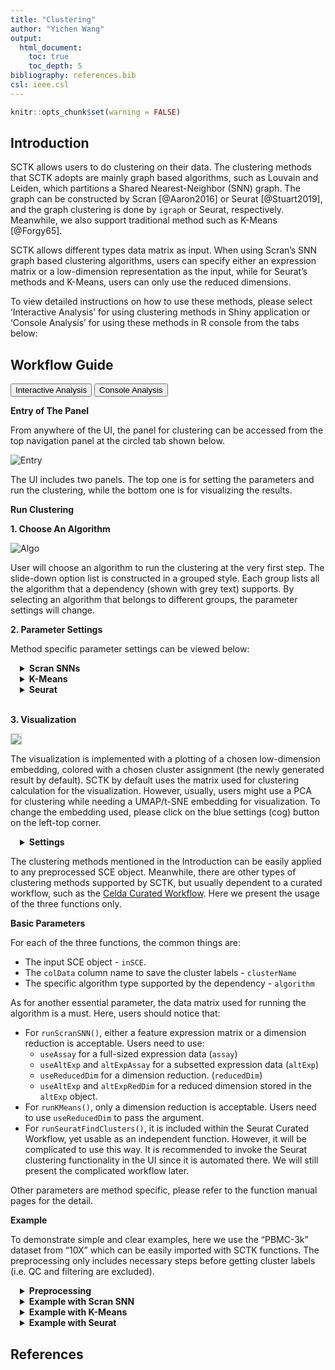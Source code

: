 ```yaml
---
title: "Clustering"
author: "Yichen Wang"
output:
  html_document:
    toc: true
    toc_depth: 5
bibliography: references.bib
csl: ieee.csl
---
```


```r
knitr::opts_chunk$set(warning = FALSE)
```

````{=html}
<head>
<meta name="viewport" content="width=device-width, initial-scale=1">
</head>
<body>
````

## Introduction

SCTK allows users to do clustering on their data. The clustering methods that SCTK adopts are mainly graph based algorithms, such as Louvain and Leiden, which partitions a Shared Nearest-Neighbor (SNN) graph. The graph can be constructed by Scran [@Aaron2016] or Seurat [@Stuart2019], and the graph clustering is done by `igraph` or Seurat, respectively. Meanwhile, we also support traditional method such as K-Means [@Forgy65].  

SCTK allows different types data matrix as input. When using Scran's SNN graph based clustering algorithms, users can specify either an expression matrix or a low-dimension representation as the input, while for Seurat's methods and K-Means, users can only use the reduced dimensions.

To view detailed instructions on how to use these methods, please select 'Interactive Analysis' for using clustering methods in Shiny application or 'Console Analysis' for using these methods in R console from the tabs below: <br>

## Workflow Guide

````{=html}
<div class="tab">
  <button class="tablinks" onclick="openTab(event, 'interactive')" id="ia-button">Interactive Analysis</button>
  <button class="tablinks" onclick="openTab(event, 'console')" id="console-button">Console Analysis</button>
</div>

<div id="interactive" class="tabcontent">
````

**Entry of The Panel**

From anywhere of the UI, the panel for clustering can be accessed from the top navigation panel at the circled tab shown below.  

![Entry](ui_screenshots/clustering/clst_ui_entry.png)\

The UI includes two panels. The top one is for setting the parameters and run the clustering, while the bottom one is for visualizing the results. 

**Run Clustering**

**1. Choose An Algorithm**

![Algo](ui_screenshots/clustering/clst_ui_algo.png)\

User will choose an algorithm to run the clustering at the very first step. The slide-down option list is constructed in a grouped style. Each group lists all the algorithm that a dependency (shown with grey text) supports. By selecting an algorithm that belongs to different groups, the parameter settings will change.

**2. Parameter Settings**

Method specific parameter settings can be viewed below:

````{=html}
 <style>
div.offset { background-color:inherit ; border-radius: 5px; margin-left: 15px;}
</style>
<div class = "offset">
<details>
  <summary><b>Scran SNNs</b></summary>
````  

![scran](ui_screenshots/clustering/clst_ui_scran.png)\

When the selected algorithm belongs to "Scran SNN" group, the parameter settings will look like the figure above. For the choices in the algorithm list, please refer to `igraph::cluster_louvain()`, `igraph::cluster_leiden()`, `igraph::cluster_walktrap()`, `igraph::cluster_infomap()`, `igraph::cluster_fast_greedy()`, `igraph::cluster_label_prop()`, and `igraph::cluster_leading_eigen()`.  

- Data matrix selection - selection input **"Select Input Matrix"**. Scran SNN method allows various types of data matrices. Either a full-sized or a subsetted expression matrix, technically called `assay` or `altExp`, respectively, or a reduced dimension, technically `reducedDim`, is allowed. 
- Resolution related parameters:
    - Numeric input **"K value"**. `K` is an integer scalar specifying the number of nearest neighbors to consider during graph construction. Considering more neighbors results in larger groups. (See parameter `k` of `scran::buildSNNGraph()`)
    - Numeric input **"Resolution"**, only seen when choosing "leiden" algorithm. Higher resolutions lead to more smaller communities, while lower resolutions lead to fewer larger communities. (See parameter `resolution_parameter` of `igraph::cluster_leiden()`)
    - Numeric input **"Steps"**, only seen when choosing "walktrap" algorithm. The length of the random walks to perform. Less steps lead to fewer larger communities, and take more time for computation. (See parameter `steps` of `igraph::cluster_walktrap()`)
- Algorithm detail setting 
    - selection input **"Edge Weight Type"**. Users can specify the type of weighting scheme to use for shared neighbors. (See parameter `type` of `scran::buildSNNGraph()`)
    - Selection input **"Objective Function"**, only seen when choosing "leiden" algorithm. The objective function, "CPM" [@Ronhovde2010] or "modularity" [@Newman2004], evaluates the partitioning of the graph, and the algorithm attempts to maximize the score. 
- Component number setting - numeric input **"Number of Components"**. If users specify a low-dimensional matrix as input, the method will be applied on the top components. When an `assay` or `altExp` is chosen, the algorithm will perform a PCA on the matrix and obtain the top PCs for downstream use. This number could be determined with the help of an Elbow plot in the ["Dimension Reduction"](dimensionality_reduction.html) section, and should be consistent with what is used for 2D embedding for better visualization. 

````{=html}
</details>
<details>
  <summary><b>K-Means</b></summary>
````  

![kmeans](ui_screenshots/clustering/clst_ui_kmeans.png)\

When the selected algorithm belongs to "K-Means" group, the parameter settings will look like the figure above.  

- Data matrix selection - selection input **"Select a ReducedDim"**. Here the data matrix allowed can only be a reduced dimension, technically called `reducedDim` and should be obtained in advance from ["Feature Selection & Dimensionality Reduction" tab](dimensionality_reduction.html). 
- Cluster number determining - numeric input **"Number of Centers (Clusters)"**. User will decide the exact number of clusters here. In term of K-means algorithm, the number of cluster centroids. 
- Iteration limit setting - numeric input **"Max Number of Iterations"**. User will here decide the maximum number of iterations to run. 
- Algorithm detail setting - numeric input **"Number of Random Sets"**. Kmeans attempts multiple initial configurations and reports on the best one. Here users will set the number of initial configurations to use. 

````{=html}
</details>
<details>
  <summary><b>Seurat</b></summary>
````  

![seurat](ui_screenshots/clustering/clst_ui_seurat.png)\

When the selected algorithm belongs to "Seurat" group, the parameter settings will look like the figure above.  

- Data matrix selection - selection input **"Select a ReducedDim"**. Here the data matrix allowed can only be a reduced dimension, technically called `reducedDim` and should be obtained in advance from ["Feature Selection & Dimension Reduction" tab](dimensionality_reduction.html). 
- Component number setting - numeric input **"How Many Dimensions to Use"**.
- Algorithm detail setting - checkbox input **"Group Singletons"**.
- Resolution setting - numeric input **"Resolution"**.

````{=html}
</details>
</div>
<br>
````  

**3. Visualization**

<img src="ui_screenshots/clustering/clst_ui_vis.png" style="border: 1px solid rgba(0,0,0,0.2)"></img>

The visualization is implemented with a plotting of a chosen low-dimension embedding, colored with a chosen cluster assignment (the newly generated result by default). SCTK by default uses the matrix used for clustering calculation for the visualization. However, usually, users might use a PCA for clustering while needing a UMAP/t-SNE embedding for visualization. To change the embedding used, please click on the blue settings (cog) button on the left-top corner.  

````{=html}
<div class = "offset">
<details>
  <summary><b>Settings</b></summary>
````

- Cluster annotation selection - radio button selection **"Select from Current Results"** and **"Select from All Present Annotation"**. This selection updates the dropdown menu with the available annotations. Only a successful run of clustering in the current SCTK session adds an option for the new result to "Select from Current Results", while all the cell annotation stored in background (i.e. `colData(sce)`) are accessible if "Select from All Present Annotation" is chosen. 
- Dimension Reduction selection - selection input **"Use Reduction"**. User have to choose a reduction here for plotting. If there is not yet any option, user can obtain one from ["Feature Selection & Dimension Reduction" tab](dimensionality_reduction.html). 

````{=html}
</details>
</div>
</div>

<div id="console" class="tabcontent">
````

The clustering methods mentioned in the Introduction can be easily applied to any preprocessed SCE object. Meanwhile, there are other types of clustering methods supported by SCTK, but usually dependent to a curated workflow, such as the [Celda Curated Workflow](celda_curated_workflow.html). Here we present the usage of the three functions only.  

**Basic Parameters**

For each of the three functions, the common things are:

- The input SCE object - `inSCE`.
- The `colData` column name to save the cluster labels - `clusterName`
- The specific algorithm type supported by the dependency - `algorithm`

As for another essential parameter, the data matrix used for running the algorithm is a must. Here, users should notice that:

- For `runScranSNN()`, either a feature expression matrix or a dimension reduction is acceptable. Users need to use: 
    - `useAssay` for a full-sized expression data (`assay`)
    - `useAltExp` and `altExpAssay` for a subsetted expression data (`altExp`)
    - `useReducedDim` for a dimension reduction. (`reducedDim`)
    - `useAltExp` and `altExpRedDim` for a reduced dimension stored in the `altExp` object. 
- For `runKMeans()`, only a dimension reduction is acceptable. Users need to use `useReducedDim` to pass the argument.
- For `runSeuratFindClusters()`, it is included within the Seurat Curated Workflow, yet usable as an independent function. However, it will be complicated to use this way. It is recommended to invoke the Seurat clustering functionality in the UI since it is automated there. We will still present the complicated workflow later.  

Other parameters are method specific, please refer to the function manual pages for the detail. 

**Example**

To demonstrate simple and clear examples, here we use the "PBMC-3k" dataset from "10X" which can be easily imported with SCTK functions. The preprocessing only includes necessary steps before getting cluster labels (i.e. QC and filtering are excluded). 

````{=html}
<div class = "offset">
<details>
  <summary><b>Preprocessing</b></summary>
````

```R
library(singleCellTK)
sce <- importExampleData("pbmc3k")
# Go through the Seurat curated workflow to get the dimension reduction
sce <- runSeuratNormalizeData(inSCE = sce, useAssay = "counts")
sce <- runSeuratFindHVG(inSCE = sce, useAssay = "seuratNormData")
sce <- runSeuratScaleData(inSCE = sce, useAssay = "seuratNormData")
sce <- runSeuratPCA(inSCE = sce, useAssay = "seuratScaledData")
# Optional visualization
sce <- runSeuratUMAP(sce)
plotSCEDimReduceColData(inSCE = sce, colorBy = "Sample", reducedDimName = "seuratUMAP")
```

````{=html}
</details>
````

````{=html}
<details>
  <summary><b>Example with Scran SNN</b></summary>
  <details>
    <summary><b>Method specific parameters</b></summary>
````
- `k`, the number of nearest neighbors used to construct the graph. Smaller value indicates higher resolution and larger number of clusters. 
- `nComp`, the number of components to use when `useAssay` or `useAltExp` is specified. WON'T work with `useReducedDim`. 
- For `weightType` and `algorithm`, users should choose from a given list of options, which can be found with `?runScranSNN`. For the introduction of those options, please refer to `scran::buildSNNGraph()` and [igraph](https://rdrr.io/cran/igraph/). 
- Different algorithms, supported by [igraph](https://rdrr.io/cran/igraph/), might allows different parameters, such as `objective_function` and `resolution_parameter` for Leiden [@Traag2019], `steps` for Walktrap [@Pons2005]. Please also refer to function reference for detail. 
````{=html}
</details>
````

```R
# Directly use an assay
sce <- runScranSNN(inSCE = sce, useAssay = "seuratNormData", clusterName = "scranSNN_logcounts")
plotSCEDimReduceColData(inSCE = sce, colorBy = "scranSNN_logcounts", reducedDimName = "seuratUMAP")
# Directly use a dimension reduction
sce <- runScranSNN(inSCE = sce, useReducedDim =  "seuratPCA", clusterName = "scranSNN_seuratPCA")
plotSCEDimReduceColData(inSCE = sce, colorBy = "scranSNN_seuratPCA", reducedDimName = "seuratUMAP")
# Use a subset of an assay
sce <- getTopHVG(sce, "vst", n = 1000, altExp = "hvg")
sce <- runScranSNN(inSCE = sce, useAltExp = "hvg", altExpAssay = "seuratNormData",  clusterName = "scranSNN_altExp")
plotSCEDimReduceColData(inSCE = sce, colorBy = "scranSNN_altExp", reducedDimName = "seuratUMAP")
```

````{=html}
</details>
````

````{=html}
<details>
  <summary><b>Example with K-Means</b></summary>
  <details>
    <summary><b>Method specific parameters</b></summary>
````

- `nCenters`, the number of final clusters. This is required.
- `nIter`, the maximum number of iterations allowed.
- `nStart`, the number of random sets to choose. Since K-Means is an algorithm with reasonable randomness, the function allows attempting multiple initial configurations and reports on the best one.
- `seed`, The seed for the random number generator. 
- For `algorithm`, users should choose from a given list of options, which can be found with `?runKMeans`. For the introduction of those options, please refer to `?stats::kmeans`. 

````{=html}
</details>
````

```R
sce <- runKMeans(inSCE = sce, useReducedDim = "seuratPCA", nCenters = 10, clusterName = "kmeans_cluster")
plotSCEDimReduceColData(inSCE = sce, colorBy = "kmeans_cluster", reducedDimName = "seuratUMAP")
```

````{=html}
</details>
<details>
  <summary><b>Example with Seurat</b></summary>
````

Here we will only present the examples of using `runSeuratFindClusters()`. 

```R
sce <- runSeuratFindClusters(inSCE = sce, useReduction = "pca")
plotSCEDimReduceColData(inSCE = sce, colorBy = "Seurat_louvain_Resolution0.8", reducedDimName = "seuratUMAP")
```

When users preprocessed the dataset with other approaches. The clustering with Seurat function can be complicated, since some sorts of Seurat specific metadata is always needed.  

```R
# Let's get another totally independent dimension reduction for demonstration. 
sce <- scaterPCA(sce, useAssay = "seuratNormData", scale = TRUE, reducedDimName = "PCA")
# Prepare what seurat function needs
pca <- reducedDim(sce, "PCA")
rownames(pca) <- gsub("_", "-", rownames(pca))
stdev <- as.numeric(attr(pca, "percentVar"))
new_pca <- Seurat::CreateDimReducObject(embeddings = pca, assay = "RNA", stdev = stdev, key = "PC_")
# Then we can take the Seurat Curated Workflow independent dimension 
# reduction as an input. 
pbmc3k <- runSeuratFindClusters(sce, externalReduction = new_pca)
plotSCEDimReduceColData(inSCE = sce, colorBy = "Seurat_louvain_Resolution0.8", reducedDimName = "seuratUMAP")
```

````{=html}
</details>
</div>
</div>
<script>
document.getElementById("ia-button").click();
</script>
</body>
````

## References
